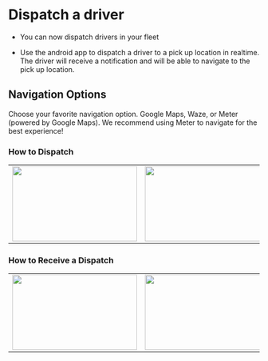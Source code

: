 
# Dispatch a driver

* You can now dispatch drivers in your fleet

* Use the android app to dispatch a driver to a pick up location in realtime. The driver will receive a notification and will be able to navigate to the pick up location.

## Navigation Options
Choose your favorite navigation option. Google Maps, Waze, or Meter (powered by Google Maps). We recommend using Meter to navigate for the best experience!


### How to Dispatch
<table>
    <tr>
        <td>
            <Image src="https://www.meterapp.co/dispatch_demo/1_fleet_map.png" width="250" height="150"
                   alt=""/>
        </td>
        <td>
            <Image src="https://www.meterapp.co/dispatch_demo/2_select_driver.png" width="250" height="150"
                   alt=""/>
        </td>
        <td>
            <Image src="https://www.meterapp.co/dispatch_demo/3_search_origin.png" width="250" height="150"
                   alt=""/>
        </td>
        <td>
            <Image src="https://www.meterapp.co/dispatch_demo/4_confirm_dispatch.png" width="250" height="150"
                   alt=""/>
        </td>
    </tr>
</table>

### How to Receive a Dispatch
<table>
    <tr>
        <td><Image src="https://www.meterapp.co/dispatch_demo/5_incoming_dispatch.png" width="250" height="150"
                   alt=""/></td>
        <td><Image src="https://www.meterapp.co/dispatch_demo/6_accept_dispatch.png" width="250" height="150"
                   alt=""/></td>
        <td><Image src="https://www.meterapp.co/dispatch_demo/7_navigate.png" width="250" height="150"
                   alt=""/></td>
        <td><Image src="https://www.meterapp.co/dispatch_demo/8_pick_up.png" width="250" height="150"
                   alt=""/></td>
    </tr>
</table>
